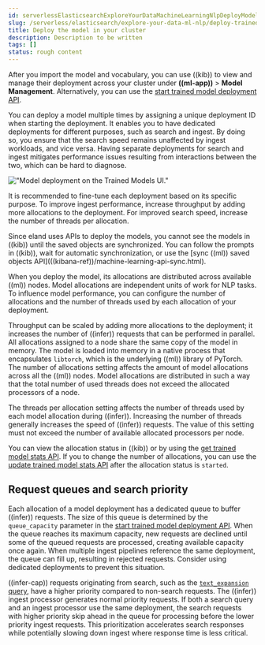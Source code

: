 ```yaml
---
id: serverlessElasticsearchExploreYourDataMachineLearningNlpDeployModel
slug: /serverless/elasticsearch/explore-your-data-ml-nlp/deploy-trained-models/deploy-model
title: Deploy the model in your cluster
description: Description to be written
tags: []
status: rough content
---
```



<RoughContent />

After you import the model and vocabulary, you can use ((kib)) to view and 
manage their deployment across your cluster under **((ml-app))** > 
**Model Management**. Alternatively, you can use the
[start trained model deployment API](((ref))/start-trained-model-deployment.html).

You can deploy a model multiple times by assigning a unique deployment ID when 
starting the deployment. It enables you to have dedicated deployments for 
different purposes, such as search and ingest. By doing so, you ensure that the 
search speed remains unaffected by ingest workloads, and vice versa. Having 
separate deployments for search and ingest mitigates performance issues 
resulting from interactions between the two, which can be hard to diagnose.

!["Model deployment on the Trained Models UI."](images/ml/ml-nlp-deployment-id.png)

It is recommended to fine-tune each deployment based on its specific purpose. To 
improve ingest performance, increase throughput by adding more allocations to 
the deployment. For improved search speed, increase the number of threads per 
allocation.

<DocCallOut title="Note">
Since eland uses APIs to deploy the models, you cannot see the models in
((kib)) until the saved objects are synchronized. You can follow the prompts in
((kib)), wait for automatic synchronization, or use the
[sync ((ml)) saved objects API](((kibana-ref))/machine-learning-api-sync.html).
</DocCallOut>

When you deploy the model, its allocations are distributed across available ((ml)) 
nodes. Model allocations are independent units of work for NLP tasks. To 
influence model performance, you can configure the number of allocations and the 
number of threads used by each allocation of your deployment.

Throughput can be scaled by adding more allocations to the deployment; it 
increases the number of ((infer)) requests that can be performed in parallel. All 
allocations assigned to a node share the same copy of the model in memory. The 
model is loaded into memory in a native process that encapsulates `libtorch`, 
which is the underlying ((ml)) library of PyTorch. The number of allocations 
setting affects the amount of model allocations across all the ((ml)) nodes. Model 
allocations are distributed in such a way that the total number of used threads 
does not exceed the allocated processors of a node.

The threads per allocation setting affects the number of threads used by each 
model allocation during ((infer)). Increasing the number of threads generally 
increases the speed of ((infer)) requests. The value of this setting must not 
exceed the number of available allocated processors per node.

You can view the allocation status in ((kib)) or by using the
[get trained model stats API](((ref))/get-trained-models-stats.html). If you to
change the number of allocations, you can use the
[update trained model stats API](((ref))/update-trained-model-deployment.html) 
after the allocation status is `started`.


## Request queues and search priority

Each allocation of a model deployment has a dedicated queue to buffer ((infer)) 
requests. The size of this queue is determined by the `queue_capacity` parameter
in the 
[start trained model deployment API](((ref))/start-trained-model-deployment.html). 
When the queue reaches its maximum capacity, new requests are declined until 
some of the queued requests are processed, creating available capacity once 
again. When multiple ingest pipelines reference the same deployment, the queue 
can fill up, resulting in rejected requests. Consider using dedicated 
deployments to prevent this situation.

((infer-cap)) requests originating from search, such as the 
[`text_expansion` query](((ref))/query-dsl-text-expansion-query.html), have a higher 
priority compared to non-search requests. The ((infer)) ingest processor generates 
normal priority requests. If both a search query and an ingest processor use the 
same deployment, the search requests with higher priority skip ahead in the 
queue for processing before the lower priority ingest requests. This 
prioritization accelerates search responses while potentially slowing down 
ingest where response time is less critical.